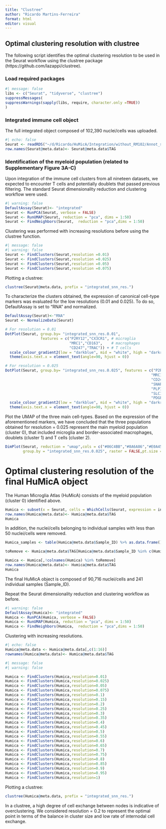 ```yaml
---
title: "Clustree"
author: "Ricardo Martins-Ferreira"
format: html
editor: visual
---
```


## Optimal clustering resolution with clustree

The following script identifies the optimal clustering resolution to be used in the Seurat workflow using the clustree package (https://github.com/lazappi/clustree).

### Load required packages

```r
#| message: false
libs <- c("Seurat", "tidyverse", "clustree")
suppressMessages(
suppressWarnings(sapply(libs, require, character.only =TRUE))
)
```

### Integrated immune cell object

The full integrated object composed of 102,390 nuclei/cells was uploaded.

```r
#| echo: false
Seurat <- readRDS("~/d/Ricardo/HuMicA/Integration/without_RM102/Annot_seurat.rds")
row.names(Seurat@meta.data)<- Seurat@meta.data$TAG
```

### Identification of the myeloid population (related to Supplementary Figure 3A-C)

Upon integration of the immune cell clusters from all nineteen datasets, we expected to encounter T cells and potentially doublets that passed previous filtering. The standard Seurat dimensionality reduction and clustering workflow were used.

```r
#| warning: false
DefaultAssay(Seurat)<- "integrated"
Seurat <- RunPCA(Seurat, verbose = FALSE)
Seurat <- RunUMAP(Seurat, reduction = "pca", dims = 1:50)
Seurat <- FindNeighbors(Seurat,  reduction = "pca",dims = 1:50)
```

Clustering was performed with increasing resolutions before using the clustree function.

```r
#| message: false
#| warning: false
Seurat <- FindClusters(Seurat,resolution =0.01)
Seurat <- FindClusters(Seurat,resolution =0.025)
Seurat <- FindClusters(Seurat,resolution =0.05)
Seurat <- FindClusters(Seurat,resolution =0.075)
```

Plotting a clustree:

```r
clustree(Seurat@meta.data, prefix = "integrated_snn_res.")
```

To characterize the clusters obtained, the expression of canonical cell-type markers was evaluated for the low resolutions (0.01 and 0.025). To do so, DefaultAssay is set to "RNA" and normalized.

```r
DefaultAssay(Seurat)<-"RNA"
Seurat <- NormalizeData(Seurat)

# For resolution = 0.01
DotPlot(Seurat, group.by= "integrated_snn_res.0.01", 
                features = c("P2RY12","CX3CR1", # microglia
                             "MRC1","CD163",    # macrophages
                             "CD247","TRAC")) + # T cells
  scale_colour_gradient2(low = "darkblue", mid = "white", high = "darkred")+
  theme(axis.text.x = element_text(angle=90, hjust = 0))

# For resolution = 0.025
DotPlot(Seurat, group.by= "integrated_snn_res.0.025", features = c("P2RY12","CX3CR1", # microglia
                                                                  "MRC1","CD163",     # macrophages 
                                                                  "CD247","TRAC",     # T cells
                                                                  "SNAP25","SYT1",    # Neurons
                                                                  "PLP1","ST18",      # Oligodendrocytes
                                                                  "SLC1A2",           # Astrocytes
                                                                  "PDGFRA")) +        # OPCs
  scale_colour_gradient2(low = "darkblue", mid = "white", high = "darkred")+
  theme(axis.text.x = element_text(angle=90, hjust = 0))
```

Plot the UMAP of the three main cell-types. Based on the expression of the aforementioned markers, we have concluded that the three populations obtained for resolution = 0.025 represent the main myeloid population (cluster 0), that included microglia and border-associated macrophages, doublets (cluster 1) and T cells (cluster 2).

```r
DimPlot(Seurat, reduction = "umap",cols = c("#86C4BB","#8A6A86","#E0A458"),
        group.by = "integrated_snn_res.0.025", raster = FALSE,pt.size = 0.001)
```

# Optimal clustering resolution of the final HuMicA object

The Human Microglia Atlas (HuMicA) consists of the myeloid population (cluster 0) identified above.

```r
Humica <- subset(x = Seurat, cells = WhichCells(Seurat, expression = integrated_snn_res.0.025=="0"))
row.names(Humica@meta.data)<- Humica@meta.data$TAG
Humica
```

In addition, the nuclei/cells belonging to individual samples with less than 50 nuclei/cells were removed.

```r
Humica_samples <- table(Humica@meta.data$Sample_ID) %>% as.data.frame() #329 individual samples

toRemove <- Humica@meta.data$TAG[Humica@meta.data$Sample_ID %in% c(Humica_samples[Humica_samples$Freq<50,] %>% pull(Var1))] 

Humica <- Humica[,!colnames(Humica) %in% toRemove] 
row.names(Humica@meta.data)<- Humica@meta.data$TAG
Humica
```

The final HuMicA object is composed of 90,716 nuclei/cells and 241 individual samples (Sample_ID).

Repeat the Seurat dimensionality reduction and clustering workflow as before.

```r
#| warning: false
DefaultAssay(Humica)<- "integrated"
Humica <- RunPCA(Humica, verbose = FALSE)
Humica <- RunUMAP(Humica, reduction = "pca", dims = 1:50)
Humica <- FindNeighbors(Humica,  reduction = "pca",dims = 1:50)
```

Clustering with increasing resolutions.

```r
#| echo: false
Humica@meta.data <- Humica@meta.data[,c(1:16)]
rownames(Humica@meta.data)<- Humica@meta.data$TAG
```

```r
#| message: false
#| warning: false

Humica <- FindClusters(Humica,resolution=0.01)
Humica <- FindClusters(Humica,resolution=0.025)
Humica <- FindClusters(Humica,resolution=0.05)
Humica <- FindClusters(Humica,resolution=0.075)
Humica <- FindClusters(Humica,resolution=0.1)
Humica <- FindClusters(Humica,resolution=0.15)
Humica <- FindClusters(Humica,resolution=0.2)
Humica <- FindClusters(Humica,resolution=0.25)
Humica <- FindClusters(Humica,resolution=0.3)
Humica <- FindClusters(Humica,resolution=0.35)
Humica <- FindClusters(Humica,resolution=0.4)
Humica <- FindClusters(Humica,resolution=0.45)
Humica <- FindClusters(Humica,resolution=0.5)
Humica <- FindClusters(Humica,resolution=0.55)
Humica <- FindClusters(Humica,resolution=0.6)
Humica <- FindClusters(Humica,resolution=0.65)
Humica <- FindClusters(Humica,resolution=0.7)
Humica <- FindClusters(Humica,resolution=0.75)
Humica <- FindClusters(Humica,resolution=0.8)
Humica <- FindClusters(Humica,resolution=0.85)
Humica <- FindClusters(Humica,resolution=0.9)
Humica <- FindClusters(Humica,resolution=0.95)
Humica <- FindClusters(Humica,resolution=1)
```

Plotting a clustree:

```r
clustree(Humica@meta.data, prefix = "integrated_snn_res.")
```

In a clustree, a high degree of cell exchange between nodes is indicative of overclustering. We considered resolution = 0.2 to represent the optimal point in terms of the balance in cluster size and low rate of internodal cell exchange.
